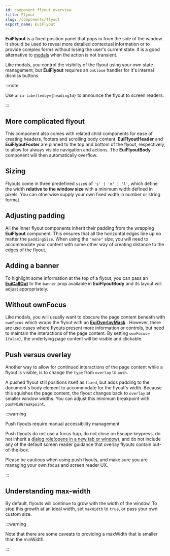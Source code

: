 ```yaml
---
id: component_flyout_overview
title: Flyout
slug: /components/flyout
export_name: EuiFlyout
---
```


**EuiFlyout** is a fixed position panel that pops in from the side of the window.
It should be used to reveal more detailed contextual information or to provide complex forms without losing
the user's current state. It is a good alternative to [modals](#/layout/modal) when the action is not transient.

Like modals, you control the visibilty of the flyout using your own state management,
but **EuiFlyout** requires an `onClose` handler for it's internal dismiss buttons.

:::note

Use `aria-labelledby={headingId}` to announce the flyout to screen readers.

:::

## More complicated flyout

This component also comes with related child components for ease of creating headers,
footers and scrolling body content. **EuiFlyoutHeader** and **EuiFlyoutFooter** are pinned to the top and bottom
of the flyout, respectively, to allow for always visible navigation and actions. The **EuiFlyoutBody** component
will then automatically overflow.

## Sizing

Flyouts come in three predefined `size`s of `'s' | 'm' | 'l'`, which define the width **relative to the window size**
with a minimum width defined in pixels. You can otherwise supply your own fixed width in number or string format.

## Adjusting padding

All the inner flyout components inherit their padding from the wrapping **EuiFlyout** component.
This ensures that all the horizontal edges line up no matter the `paddingSize`. When using the `"none"` size,
you will need to accommodate your content with some other way of creating distance to the edges of the flyout.

## Adding a banner

To highlight some information at the top of a flyout, you can pass an [**EuiCallOut**](#/display/callout)
to the `banner` prop available in **EuiFlyoutBody** and its layout will adjust appropriately.

## Without ownFocus

Like modals, you will usually want to obscure the page content beneath with `ownFocus` which wraps the flyout
with an [**EuiOverlayMask**](#/utilities/overlay-mask) . However, there are use-cases where flyouts present more
information or controls, but need to maintain the interactions of the page content. By setting `ownFocus={false}`,
the underlying page content will be visible and clickable.

## Push versus overlay

Another way to allow for continued interactions of the page content while a flyout is visible,
is to change the `type` from `overlay` to `push`.

A pushed flyout still positions itself as `fixed`, but adds padding to the document's body element to accommodate
for the flyout's width. Because this squishes the page content, the flyout changes back to `overlay`
at smaller window widths. You can adjust this minimum breakpoint with `pushMinBreakpoint`.

:::warning

Push flyouts require manual accessibility management

Push flyouts do not use a focus trap, do not close on Escape keypress, do not inherit
a [dialog role(opens in a new tab or window)](https://developer.mozilla.org/en-US/docs/Web/Accessibility/ARIA/Roles/dialog_role),
and do not include any of the default screen reader guidance that overlay flyouts contain out-of-the-box.

Please be cautious when using push flyouts, and make sure you are managing your own focus and screen reader UX.

:::

## Understanding max-width

By default, flyouts will continue to grow with the width of the window.
To stop this growth at an ideal width, set `maxWidth` to `true`, or pass your own custom size.

:::warning

Note that there are some caveats to providing a maxWidth that is smaller than the minWidth.

:::
